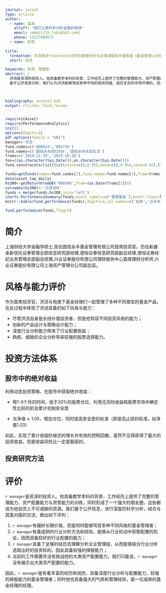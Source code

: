 ```yaml
---
journal: jacsat
type: article
author:
  - name: 蓝海
    altaff: "我们认真科学分析金融的规律"
    email: \email{lh_loki@163.com}
    phone: 13127900572
  - name: 彭莉
   
title:
  formatted: 洪流简评\footnote{详尽的数据分析与记录请联系作者索取《基金管理人分析技术文档》}
  short: 洪流

keywords: 资深，管理型
abstract: |
  洪流是资深的投资人。他具备数学本科的背景，工作经历上提供了完整的管理能力、资产配置能力与资管能力的训练，同时形成了一个强大的朋友圈，因此成就了他深度行业分析与配置能力，较强的择股能力。同时他也具备强大的气质和管理经验，是一位成熟的基金经理的经理。
  基于公开信息分析，我们认为洪流能够驾驭多种不同的投资风格，适应复杂的市场环境的，具备独到的研究能力和管理能力的首席投资官。
  


bibliography: acstest.bib
output: rticles::fund_review
---
```


```r
require(CAsset)
require(PerformanceAnalytics)
init()
options(digits=2)
pdf.options(family = "GB1")
manager='洪流'
fund.codes=c('000824','001736')
fund.names=c('圆信永丰双红利A','圆信永丰优加生活')
froms=c('2014-11-19','2015-10-28')
tos=c(as.character(Sys.Date()),as.character(Sys.Date()))
fund.constraints=list(list(stock=c(0,0.95),bond=c(0,0.95),cash=0.05),list(stock=c(0.8,0.95),bond=c(0,0.15),cash=0.05))
```

```r
funds=getFunds(codes=fund.codes[1],fund.names=fund.names[1],from=froms[1])
data(asset_top_daily)
hs300<-getReturnFromDB('000300',from=(as.Date(froms[1])))
colnames(hs300)<-'沪深300'
funds = merge(funds,hs300,join='left')
charts.PerformanceSummary(funds,event.labels=c('管理基金'),event.lines=froms[c(1)])
knitr::kable(fund.performance(funds),digits=2,col.names=c('名称','近半年','夏普率','近一年','夏普率','两年','夏普率','三年','夏普率'))
```

```r
fund.performance(funds,flag=3)
```



# 简介
上海财经大学金融学硕士,现任圆信永丰基金管理有限公司首席投资官。历任新疆金新信托证券管理总部信息研究部经理,德恒证券信息研究部副总经理,德恒证券经纪业务管理总部副总经理,兴业证券股份有限公司理财服务中心首席理财分析师,兴业证券股份有限公司上海资产管理分公司副总监。

# 风格与能力评价\footnote{运气能够带来超常表现，持续的好运则可以归结为能力!}

作为首席投资官，洪流与他旗下基金经理们一起管理了多种不同类型的基金产品，在此过程中体现了洪流具备的如下风格与能力：

* 尽管洪流自身是长线价值投资者，但是他驾驭不同投资风格的能力；
* 创新的产品设计与策略设计能力；
* 深度行业分析能力带来了行业配置收益；
* 熟练、细致的企业分析带来较强的股票选择能力。


# 投资方法体系

## 股市中的绝对收益

利用动态投资策略，在股市中获取绝对收益：

* 用1-3个月的时间，低于20%的股票仓位，利用无风险收益和股票市场中确定性比较的机会累计初始安全垫

* 当净值$\geq 1.05$，增加仓位，同时提高安全垫的标准（即提高止损的标准，如净值1.03）
  
如此，实现了累计收益阶梯式的增长并有效的控制回撤，虽然不见得获得了最大的投资收益，但是收益风险比一定是靓丽的。

## 投资研究方法

\begin{itemize}

\item 战略判断（实际是中观分析），包括：
\begin{enumerate}
\item 行业周期：判断行业是否景气
\item 企业家精神：判断核心管理者的素质和团队战略管理方面的质量
\item 当前赛道的判断：长期的毛利水平，是否适应新的发展等
\end{enumerate}
\item 核心股票池跟踪（100个左右），要求
\begin{enumerate}
\item 持续的可预见的盈利增长
\item 拥有完整的数据链以支持研究判断
\item 月报、季报细致比较，动态跟踪风险收益比。
\end{enumerate}
\end{itemize}

# 评价
`r manager`是资深的投资人。他具备数学本科的背景，工作经历上提供了完整的管理能力、资产配置能力与资管能力的训练，同时形成了一个强大的朋友圈，这些都成为他投资上不可或缺的资源。我们基于公开信息，进行深度的科学分析，结合与其面对面的交流，做出如下评判：

1. `r manager`有偏好长期价值，但是同时能够驾驭多种不同风格的基金管理者；
2. `r manager`有着成熟的行业分析方法和经验，能够从行业轮动中获取配置的机会，因而具备较好的行业配置的能力；
3. `r manager`具备了足够的经历去理解分析企业管理层，从而能够结合行业分析选取出好的投资标的，因此具备较强的择股能力；
4. 当前的工作需要并没有挑战他的大类资产配置能力，我们只能说，`r manager`没有展示出大类资产配置的能力。

因此，`r manager`是有着丰富的经历和阅历，具备深度行业分析与配置能力，较强的择股能力的基金管理者；同时他也具备强大的气质和管理经验，是一位成熟的基金经理的经理。


\begin{acknowledgement}

在我们的分析中，使用了公开数据与部分非公开数据，在此基础上采用基于净值的风格分析，基于持仓的收益归因对基金管理人的业绩表现进行了科学的分析。我们历尽所能的使用了最为完整与详实的数据、最为科学的方法，以最为严谨的态度做出尽量客观的评价。同时我们也实地进行调研与基金经理人进行了多次的交流。在此，对于向我们提供数据与交流机会的相关人员致谢。需要根伟详细的技术分析报告，请与本文作者联系。

\end{acknowledgement}





